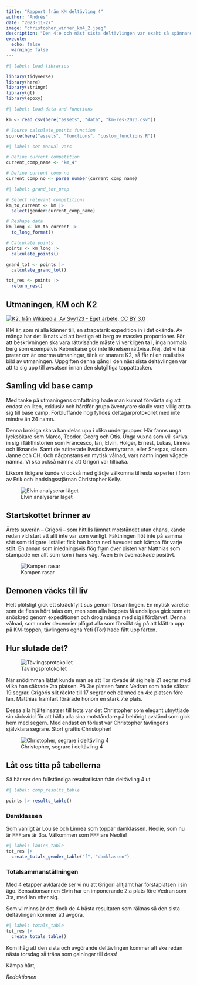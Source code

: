 ```yaml
---
title: "Rapport från KM deltävling 4"
author: "Andrés"
date: "2023-11-27"
image: "christopher_winner_km4_2.jpeg"
description: "Den 4:e och näst sista deltävlingen var exakt så spännande som vi hade förväntat. Christopher nådde den här gången hela vägen till segern."
execute:
  echo: false
  warning: false
---
```


```r
#| label: load-libraries

library(tidyverse)
library(here)
library(stringr)
library(gt)
library(epoxy)
```

```r
#| label: load-data-and-functions

km <- read_csv(here("assets", "data", "km-res-2023.csv"))

# Source calculate_points function
source(here("assets", "functions", "custom_functions.R"))
```

```r
#| label: set-manual-vars

# Define current competition
current_comp_name <- "km_4"

# Define current comp no
current_comp_no <- parse_number(current_comp_name)
```

```r
#| label: grand_tot_prep

# Select relevant competitions
km_to_current <- km |> 
  select(gender:current_comp_name)

# Reshape data
km_long <- km_to_current |> 
  to_long_format()

# Calculate points
points <- km_long |> 
  calculate_points()  

grand_tot <- points |> 
  calculate_grand_tot()

tot_res <- points |> 
  return_res()
```

## Utmaningen, KM och K2

[![K2, från Wikipedia. Av Svy123 - Eget arbete, CC BY 3.0](K2_2006b.jpg)](https://commons.wikimedia.org/w/index.php?curid=3411046)

KM är, som ni alla känner till, en strapatsrik expedition in i det okända. Av många har det liknats vid att bestiga ett berg av massiva proportioner. För att beskrivningen ska vara rättvisande måste vi verkligen ta i, inga normala berg som exempelvis Kebnekaise gör inte liknelsen rättvisa. Nej, det vi här pratar om är enorma utmaningar, tänk er snarare K2, så får ni en realistisk bild av utmaningen. Uppgiften denna gång i den näst sista deltävlingen var att ta sig upp till avsatsen innan den slutgiltiga toppattacken. 

## Samling vid base camp

Med tanke på utmaningens omfattning hade man kunnat förvänta sig att endast en liten, exklusiv och hårdför grupp äventyrare skulle vara villig att ta sig till base camp. Förbluffande nog fylldes deltagarprotokollet med inte mindre än 24 namn.

Denna brokiga skara kan delas upp i olika undergrupper. Här fanns unga lycksökare som Marco, Teodor, Georg och Otis. Unga vuxna som vill skriva in sig i fäkthistorien som Francesco, Ian, Elvin, Holger, Ernest, Lukas, Linnea och liknande. Samt de rutinerade livstidsäventyrarna, eller Sherpas, såsom Janne och CH. Och någonstans en mytisk vålnad, vars namn ingen vågade nämna. Vi ska också nämna att Grigori var tillbaka.

Liksom tidigare kunde vi också med glädje välkomna tillresta experter i form av Erik och landslagsstjärnan Christopher Kelly.

![Elvin analyserar läget](elvin_km4.jpeg)

## Startskottet brinner av

Årets suverän -- Grigori -- som hittills lämnat motståndet utan chans, kände redan vid start att allt inte var som vanligt. Fäktningen flöt inte på samma sätt som tidigare. Istället fick han borra ned huvudet och kämpa för varje stöt. En annan som inledningsvis flög fram över pisten var Matthias som stampade ner allt som kom i hans väg. Även Erik överraskade positivt.

![Kampen rasar](action_km4.jpeg)

## Demonen väcks till liv

Helt plötsligt gick ett skräckfyllt sus genom församlingen. En mytisk varelse som de flesta hört talas om, men som alla hoppats få undslippa gick som ett snöskred genom expeditionen och drog många med sig i fördärvet. Denna vålnad, som under decennier plågat alla som försökt sig på att klättra upp på KM-toppen, tävlingens egna Yeti (Tor) hade fått upp farten. 

## Hur slutade det?

![Tävlingsprotokollet](protokoll_km4.jpeg)

När snödimman lättat kunde man se att Tor rövade åt sig hela 21 segrar med vilka han säkrade 2:a platsen. På 3:e platsen fanns Vedran som hade säkrat 19 segrar. Grigoris slit räckte till 17 segrar och därmed en 4:e platsen före Ian. Matthias framfart förärade honom en stark 7:e plats.

Dessa alla hjälteinsatser till trots var det Christopher som elegant utnyttjade sin räckvidd för att hålla alla sina motståndare på behörigt avstånd som gick hem med segern. Med endast en förlust var Christopher tävlingens självklara segrare. Stort grattis Christopher!

![Christopher, segrare i deltävling 4](christopher_winner_km4.jpeg)

## Låt oss titta på tabellerna

Så här ser den fullständiga resultatlistan från deltävling 4 ut

```r
#| label: comp_results_table

points |> results_table()
```

### Damklassen

Som vanligt är Louise och Linnea som toppar damklassen. Neolie, som nu är FFF:are är 3:a. Välkommen som FFF:are Neolie!

```r
#| label: ladies_table
tot_res |> 
  create_totals_gender_table("f", "damklassen")
```

### Totalsammanställningen

Med 4 etapper avklarade ser vi nu att Grigori alltjämt har förstaplatsen i sin ägo. Sensationsannen Elvin har en imponerande 2:a plats före Vedran som 3:a, med Ian efter sig.

Som vi minns är det dock de 4 bästa resultaten som räknas så den sista deltävlingen kommer att avgöra.

```r
#| label: totals_table
tot_res |>
  create_totals_table()
```

Kom ihåg att den sista och avgörande deltävlingen kommer att ske redan nästa torsdag så träna som galningar till dess!

Kämpa hårt,

*Redaktionen*
